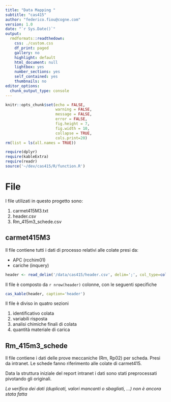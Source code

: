 ```yaml
---
title: "Data Mapping "
subtitle: "cas415"
author: "federico.fiou@cogne.com"
version: 1.0 
date: "`r Sys.Date()`"
output:
  rmdformats::readthedown:
    css: ./custom.css
    df_print: paged
    gallery: no
    highlight: default
    html_document: null
    lightbox: yes
    number_sections: yes
    self_contained: yes
    thumbnails: no
editor_options:
  chunk_output_type: console
---
```


```r
knitr::opts_chunk$set(echo = FALSE,
                      warning = FALSE,
                      message = FALSE,
                      error = FALSE,
                      fig.height = 7,
                      fig.width = 10,
                      collapse = TRUE,
                      cols.print=20)
rm(list = ls(all.names = TRUE))

require(dplyr)
require(kableExtra)
require(readr)
source('~/dev/cas415/R/function.R')
```

# File

I file utilizati in questo progetto sono: 

1. carmet415M3.txt
1. header.csv
1. Rm_415m3_schede.csv

## carmet415M3 

Il file contiene tutti i dati di processo relativi alle colate presi da:

+ APC (rcchim01)
+ cariche (inquery)


```r
header <- read_delim('/data/cas415/header.csv', delim=';', col_type=cols())
```

Il file è composto da `r nrow(header)` colonne, con le seguenti specifiche

```r
cas_kable(header, caption='header')
```

Il file è diviso in quatro sezioni 

1. identificativo colata
1. variabili risposta
1. analisi chimiche finali di colata
1. quantità materiale di carica

## Rm_415m3_schede

Il file contiene i dati delle prove meccaniche (Rm, Rp02) per scheda. Presi da intranet. Le schede fanno riferimento alle colate di carmet415. 

Data la struttura iniziale del report intranet i dati sono stati preprocessati pivotando gli originali.  

*La verifica dei dati (duplicati, valori mancanti o sbagliati, ...) non è ancora stata fatta*

